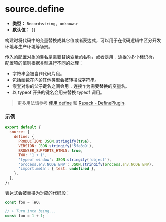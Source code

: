 # source.define

- **类型：** `Record<string, unknown>`
- **默认值：** `{}`

构建时将代码中的变量替换成其它值或者表达式，可以用于在代码逻辑中区分开发环境与生产环境等场景。

传入的配置对象的键名是需要替换变量的名称，或者是用 `.` 连接的多个标识符，配置项的值则根据类型进行不同的处理：

- 字符串会被当作代码片段。
- 包括函数在内的其他类型会被转换成字符串。
- 嵌套对象的父子键名之间会用 `.` 连接作为需要替换的变量名。
- 以 typeof 开头的键名会用来替换 typeof 调用。

> 更多用法请参考 [使用 define](/guide/advanced/env-vars#使用-define) 和 [Rspack - DefinePlugin](https://rspack.dev/zh/plugins/webpack/define-plugin)。

### 示例

```js
export default {
  source: {
    define: {
      PRODUCTION: JSON.stringify(true),
      VERSION: JSON.stringify('5fa3b9'),
      BROWSER_SUPPORTS_HTML5: true,
      TWO: '1 + 1',
      'typeof window': JSON.stringify('object'),
      'process.env.NODE_ENV': JSON.stringify(process.env.NODE_ENV),
      'import.meta': { test: undefined },
    },
  },
};
```

表达式会被替换为对应的代码段：

```js
const foo = TWO;

// ⬇️ Turn into being...
const foo = 1 + 1;
```
